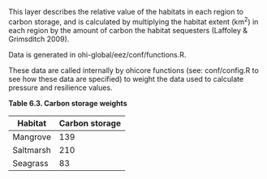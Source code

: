 This layer describes the relative value of the habitats in each region to carbon storage, and is calculated by multiplying the habitat extent (km^2^) in each region by the amount of carbon the habitat sequesters (Laffoley & Grimsditch 2009). 

Data is generated in ohi-global/eez/conf/functions.R. 

These data are called internally by ohicore functions (see: conf/config.R to see how these data are specified) to weight the data used to calculate pressure and resilience values. 

**Table 6.3. Carbon storage weights**

Habitat | Carbon storage
------------- | -------------
Mangrove | 139
Saltmarsh | 210 
Seagrass | 83 

